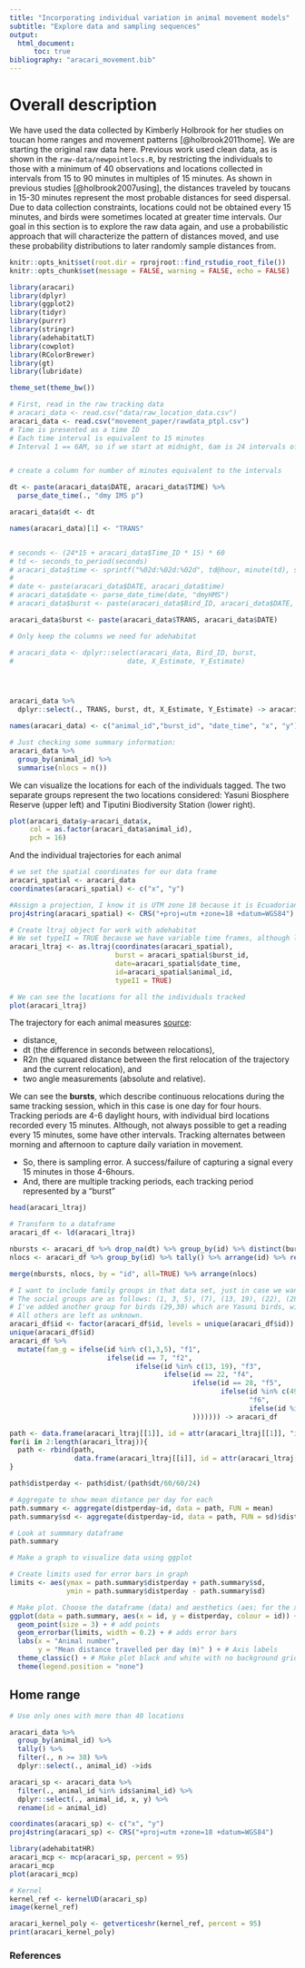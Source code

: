 ```yaml
---
title: "Incorporating individual variation in animal movement models"
subtitle: "Explore data and sampling sequences"
output:
  html_document:
      toc: true
bibliography: "aracari_movement.bib"
---
```


# Overall description 

We have used the data collected by Kimberly Holbrook for her studies on toucan home ranges and movement patterns [@holbrook2011home]. We are starting the original raw data here. Previous work used clean data, as is shown in the `raw-data/newpointlocs.R`, by restricting the individuals to those with a minimum of 40 observations and locations collected in intervals from 15 to 90 minutes in multiples of 15 minutes. As shown in previous studies [@holbrook2007using], the distances traveled by toucans in 15-30 minutes represent the most probable distances for seed dispersal. Due to data collection constraints, locations could not be obtained every 15 minutes, and birds were sometimes located at greater time intervals. Our goal in this section is to explore the raw data again, and use a probabilistic approach that will characterize the pattern of distances moved, and use these probability distributions to later randomly sample distances from.

```r
knitr::opts_knit$set(root.dir = rprojroot::find_rstudio_root_file())
knitr::opts_chunk$set(message = FALSE, warning = FALSE, echo = FALSE)
```

```r
library(aracari)
library(dplyr)
library(ggplot2)
library(tidyr)
library(purrr)
library(stringr)
library(adehabitatLT)
library(cowplot)
library(RColorBrewer)
library(gt)
library(lubridate)

theme_set(theme_bw())
```



```r
# First, read in the raw tracking data
# aracari_data <- read.csv("data/raw_location_data.csv")
aracari_data <- read.csv("movement_paper/rawdata_ptpl.csv")
# Time is presented as a time ID
# Each time interval is equivalent to 15 minutes
# Interval 1 == 6AM, so if we start at midnight, 6am is 24 intervals of 15 minutes each. I'm setting 6am as the start just because I don't have actual data on it, but we know they started early morning and that's what the time IDs are for in Kimberly's work.


# create a column for number of minutes equivalent to the intervals

dt <- paste(aracari_data$DATE, aracari_data$TIME) %>% 
  parse_date_time(., "dmy IMS p")

aracari_data$dt <- dt

names(aracari_data)[1] <- "TRANS"


# seconds <- (24*15 + aracari_data$Time_ID * 15) * 60
# td <- seconds_to_period(seconds)
# aracari_data$time <- sprintf("%02d:%02d:%02d", td@hour, minute(td), second(td))
# 
# date <- paste(aracari_data$DATE, aracari_data$time)
# aracari_data$date <- parse_date_time(date, "dmyHMS")
# aracari_data$burst <- paste(aracari_data$Bird_ID, aracari_data$DATE, sep="_")

aracari_data$burst <- paste(aracari_data$TRANS, aracari_data$DATE)

# Only keep the columns we need for adehabitat

# aracari_data <- dplyr::select(aracari_data, Bird_ID, burst,
#                            date, X_Estimate, Y_Estimate)




aracari_data %>% 
  dplyr::select(., TRANS, burst, dt, X_Estimate, Y_Estimate) -> aracari_data

names(aracari_data) <- c("animal_id","burst_id", "date_time", "x", "y")

```


```r
# Just checking some summary information:
aracari_data %>% 
  group_by(animal_id) %>% 
  summarise(nlocs = n())
```


We can visualize the locations for each of the individuals tagged. The two separate groups represent the two locations considered: Yasuni Biosphere Reserve (upper left) and Tiputini Biodiversity Station (lower right).
```r
plot(aracari_data$y~aracari_data$x, 
     col = as.factor(aracari_data$animal_id), 
     pch = 16)

```
  
And the individual trajectories for each animal
```r
# we set the spatial coordinates for our data frame
aracari_spatial <- aracari_data
coordinates(aracari_spatial) <- c("x", "y")

#Assign a projection, I know it is UTM zone 18 because it is Ecuadorian Amazon
proj4string(aracari_spatial) <- CRS("+proj=utm +zone=18 +datum=WGS84")

# Create ltraj object for work with adehabitat
# We set typeII = TRUE because we have variable time frames, although locations were attempted every 15 minutes, this didn't always happen.
aracari_ltraj <- as.ltraj(coordinates(aracari_spatial), 
                          burst = aracari_spatial$burst_id,
                          date=aracari_spatial$date_time,
                          id=aracari_spatial$animal_id,
                          typeII = TRUE)

# We can see the locations for all the individuals tracked
plot(aracari_ltraj)
```

The trajectory for each animal measures [source](https://jamesepaterson.github.io/jamespatersonblog/02_trackingworkshop_trajectories):

* distance,
* dt (the difference in seconds between relocations),
* R2n (the squared distance between the first relocation of the trajectory and the current relocation), and
* two angle measurements (absolute and relative).

We can see the **bursts**, which describe continuous relocations during the same tracking session, which in this case is one day for four hours. Tracking periods are 4-6 daylight hours, with individual bird locations recorded every 15 minutes. Although, not always possible to get a reading every 15 minutes, some have other intervals. Tracking alternates between morning and afternoon to capture daily variation in movement.  

  -   So, there is sampling error. A success/failure of capturing a signal every 15 minutes in those 4-6hours.
  -   And, there are multiple tracking periods, each tracking period represented by a "burst"

```r
head(aracari_ltraj)

# Transform to a dataframe
aracari_df <- ld(aracari_ltraj)

nbursts <- aracari_df %>% drop_na(dt) %>% group_by(id) %>% distinct(burst) %>% tally() %>% arrange(id) %>% rename(nbursts = n)
nlocs <- aracari_df %>% group_by(id) %>% tally() %>% arrange(id) %>% rename(nlocs = n)

merge(nbursts, nlocs, by = "id", all=TRUE) %>% arrange(nlocs)


```

```r


# I want to include family groups in that data set, just in case we want to use that later
# The social groups are as follows: (1, 3, 5), (7), (13, 19), (22), (28), and (49, 84).
# I've added another group for birds (29,30) which are Yasuni birds, with overlapping territories and I would assume they are a social group.
# All others are left as unknown.
aracari_df$id <- factor(aracari_df$id, levels = unique(aracari_df$id))
unique(aracari_df$id)
aracari_df %>%
  mutate(fam_g = ifelse(id %in% c(1,3,5), "f1",
                        ifelse(id == 7, "f2",
                               ifelse(id %in% c(13, 19), "f3",
                                      ifelse(id == 22, "f4",
                                             ifelse(id == 28, "f5",
                                                    ifelse(id %in% c(49,84),
                                                           "f6", 
                                                           ifelse(id %in% c(29, 30), "f7", "unknown")
                                             ))))))) -> aracari_df
```


```r
path <- data.frame(aracari_ltraj[[1]], id = attr(aracari_ltraj[[1]], "id"))
for(i in 2:length(aracari_ltraj)){
  path <- rbind(path,
                data.frame(aracari_ltraj[[i]], id = attr(aracari_ltraj[[i]], "id")))
}

path$distperday <- path$dist/(path$dt/60/60/24)

# Aggregate to show mean distance per day for each
path.summary <- aggregate(distperday~id, data = path, FUN = mean)
path.summary$sd <- aggregate(distperday~id, data = path, FUN = sd)$distperday

# Look at summmary dataframe
path.summary  

# Make a graph to visualize data using ggplot

# Create limits used for error bars in graph
limits <- aes(ymax = path.summary$distperday + path.summary$sd, 
              ymin = path.summary$distperday - path.summary$sd)

# Make plot. Choose the dataframe (data) and aesthetics (aes; for the x and y)
ggplot(data = path.summary, aes(x = id, y = distperday, colour = id)) + 
  geom_point(size = 3) + # add points
  geom_errorbar(limits, width = 0.2) + # adds error bars
  labs(x = "Animal number", 
       y = "Mean distance travelled per day (m)" ) + # Axis labels
  theme_classic() + # Make plot black and white with no background grid
  theme(legend.position = "none")


```

## Home range

```r
# Use only ones with more than 40 locations

aracari_data %>% 
  group_by(animal_id) %>% 
  tally() %>% 
  filter(., n >= 38) %>%
  dplyr::select(., animal_id) ->ids

aracari_sp <- aracari_data %>% 
  filter(., animal_id %in% ids$animal_id) %>% 
  dplyr::select(., animal_id, x, y) %>% 
  rename(id = animal_id)

coordinates(aracari_sp) <- c("x", "y")
proj4string(aracari_sp) <- CRS("+proj=utm +zone=18 +datum=WGS84")

library(adehabitatHR)
aracari_mcp <- mcp(aracari_sp, percent = 95)
aracari_mcp
plot(aracari_mcp)

# Kernel
kernel_ref <- kernelUD(aracari_sp)
image(kernel_ref)

aracari_kernel_poly <- getverticeshr(kernel_ref, percent = 95)
print(aracari_kernel_poly)

```



### References
